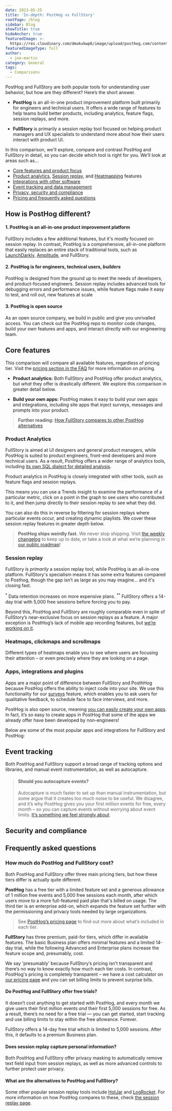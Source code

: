 ```yaml
---
date: 2023-05-25
title: 'In-depth: PostHog vs FullStory'
rootPage: /blog
sidebar: Blog
showTitle: true
hideAnchor: true
featuredImage: >-
  https://res.cloudinary.com/dmukukwp6/image/upload/posthog.com/contents/images/blog/posthog-vs-fullstory/posthog-vs-fullstory.jpg
featuredImageType: full
author:
  - joe-martin
category: General
tags:
  - Comparisons
---
```



PostHog and FullStory are both popular tools for understanding user behavior, but how are they different? Here’s the short answer.

- **PostHog** is an all-in-one product improvement platform built primarily for engineers and technical users. It offers a wide range of features to help teams build better products, including analytics, feature flags, session replays, and more.

- **FullStory** is primarily a session replay tool focused on helping product managers and UX specialists to understand more about how their users interact with product UI. 

In this comparison, we'll explore, compare and contrast PostHog and FullStory in detail, so you can decide which tool is right for you. We’ll look at areas such as...

- [Core features and product focus](#core-feature-comparison)
- [Product analytics](#product-analytics), [Session replay](#session-replays), and [Heatmapping](#heatmaps-clickmaps-and-scrollmaps) features
- [Integrations with other software](#apps-integrations-and-plugins)
- [Event tracking and data management](#event-tracking)
- [Privacy, security and compliance](#security-and-compliance) 
- [Pricing and frequently asked questions](#frequently-asked-questions)

## How is PostHog different?

#### 1. PostHog is an all-in-one product improvement platform
FullStory includes a few additional features, but it's mostly focused on session replay. In contrast, PostHog is a comprehensive, all-in-one platform that easily replaces an entire stack of traditional tools, such as [LaunchDarkly](/blog/posthog-vs-launchdarkly), [Amplitude](/blog/posthog-vs-amplitude), and FullStory.  

#### 2. PostHog is for engineers, technical users, _builders_
PostHog is designed from the ground up to meet the needs of developers, and product-focused engineers. Session replay includes advanced tools for debugging errors and performance issues, while feature flags make it easy to test, and roll out, new features at scale 

#### 3. PostHog is open source
As an open source company, we build in public and give you unrivalled access. You can check out the PostHog repo to monitor code changes, build your own features and apps, and interact directly with our engineering team.

## Core features

This comparison will compare all available features, regardless of pricing tier. Visit the [pricing section in the FAQ](#how-much-do-posthog-and-fullstory-cost) for more information on pricing.

<ComparisonTable column1="PostHog" column2="FullStory">
  <ComparisonRow column1={true} column2={true} feature="Product analytics" description="Track events and conversion; analyze user behavior" />
  <ComparisonRow column1={true} column2={false} feature="Web analytics" description="Simple dashboard of aggregate traffic, sources, campaigns, and session metrics" />
  <ComparisonRow column1={true} column2={true} feature="Session replays" description="Watch real users use your product; debug behaviour" />
  <ComparisonRow column1={true} column2={false} feature="Feature flags" description="Roll out features safely; toggle features for cohorts or individuals" />
  <ComparisonRow column1={true} column2={false} feature="User surveys" description="Ask users for qualitative feedback and gather responses" />
  <ComparisonRow column1={true} column2={false} feature="A/B testing" description="Test changes and analyze impact" />
  <ComparisonRow column1={true} column2={false} feature="In-app prompts and messages" description="Send messages to users in your app" />
  <ComparisonRow column1={true} column2={true} feature="Apps/Integrations" description="Push and pull data to other destinations" />
  <ComparisonRow column1={true} column2={false} feature="Open source" description="Build your own apps and contribute code" />
</ComparisonTable>

- **Product analytics:** Both FullStory and PostHog offer product analytics, but _what_ they offer is drastically different. We explore this comparison in greater detail below. 

- **Build your own apps:** PostHog makes it easy to build your own apps and integrations, including site apps that inject surveys, messages and prompts into your product.

> **Further reading:** [How FullStory compares to other PostHog alternatives](/blog/posthog-alternatives)

### Product Analytics

FullStory is aimed at UI designers and general product managers, while PostHog is suited to product engineers, front-end developers and more technical users. As a result, PostHog offers a wider range of analytics tools, including [its own SQL dialect for detailed analysis](/docs/sql).

<ComparisonTable column1="PostHog" column2="FullStory">
  <ComparisonRow column1={true} column2={true} feature="Event tracking" description="Log page views, clicks and other custom events." />
  <ComparisonRow column1={true} column2={true} feature="Trends" description="Track your data over time and visualize in charts." />
  <ComparisonRow column1={true} column2={true} feature="Funnels" description="Visualize conversion rates and drop-offs." />
  <ComparisonRow column1={true} column2={true} feature="Dashboards" description="Display a collection of insights and trends." />
  <ComparisonRow column1={true} column2={false} feature="Correlation analysis" description="Automatically highlight factors affecting funnel conversion rates." />
  <ComparisonRow column1={true} column2={false} feature="Group analytics" description="Group events by users in the same company, project, or any other attribute." />
  <ComparisonRow column1={true} column2={false} feature="Lifecycle insights" description="Break down events from new, returning, resurrecting, and dormant users." />
  <ComparisonRow column1={true} column2={true} feature="Retention insights" description="Understand churn with returning user actions." />
  <ComparisonRow column1={true} column2={false} feature="Stickiness insights" description="See how many times users perform an event in a period of time." />
  <ComparisonRow column1={true} column2={true} feature="Path insights" description="Inspect how users journey through your product." />
</ComparisonTable>

Product analytics in PostHog is closely integrated with other tools, such as feature flags and session replays. 

This means you can use a Trends insight to examine the performance of a particular metric, click on a point in the graph to see users who contributed to it, and then jump directly to their session replay to see what they did.

You can also do this in reverse by filtering for session replays where particular events occur, and creating dynamic playlists. We cover these session replay features in greater depth below. 

> **PostHog ships weirdly fast.** We never stop shipping. Visit [the weekly changelog](/changelog/2023) to keep up to date, or take a look at what we’re planning in [our public roadmap](/roadmap)!

### Session replay

FullStory is _primarily_ a session replay tool, while PostHog is an all-in-one platform. FullStory's specialism means it has some extra features compared to Posthog, though the gap isn’t as large as you may imagine... and it's closing fast.

<ComparisonTable column1="PostHog" column2="FullStory">
  <ComparisonRow column1={true} column2={true} feature="iOS app replays" description="Record user sessions in iOS apps." />
  <ComparisonRow column1={true} column2={true} feature="Android app replays" description="Record user sessions in Android apps" />
  <ComparisonRow column1={true} column2={true} feature="Web app replays" description="Capture replays from single-page apps" />
  <ComparisonRow column1={true} column2={true} feature="Privacy masking" description="Avoid capturing user data" />
  <ComparisonRow column1={true} column2={true} feature="Conditional capturing" description="Only capture the sessions you want" />
  <ComparisonRow column1={true} column2={true} feature="Performance monitoring" description="Monitor network activity and performance." />
  <ComparisonRow column1={true} column2={false} feature="Custom playlists" description="Create playlists of related replays" />
  <ComparisonRow column1={true} column2={true} feature="Share replays" description="Generate timestamped short links for sharing" />
  <ComparisonRow column1={true} column2={true} feature="Add notes to replays" description="Add notes to a timebar when sharing" />
  <ComparisonRow column1={true} column2={false} feature="DOM explorer" description="Explore an interactive snapshot of replays" />
  <ComparisonRow column1={true} column2={true} feature="Export replays" description="Save replay files offline for storage." />
  <ComparisonRow column1="Up to 3 months" column2="1 month*" feature="Data retention" description="" />
  <ComparisonRow column1="5,000 sessions every month" column2="No free allowance**" feature="Free replay allowance" />
</ComparisonTable>

<sup>*</sup> Data retention increases on more expensive plans.
<sup>**</sup> FullStory offers a 14-day trial with 5,000 free sessions before forcing you to pay.

Beyond this, PostHog and FullStory are roughly comparable even in spite of FullStory’s near-exclusive focus on session replays as a feature. A major exception is PostHog’s lack of mobile app recording features, but [we’re working on it](/roadmap).

### Heatmaps, clickmaps and scrollmaps
Different types of heatmaps enable you to see where users are focusing their attention – or even precisely where they are looking on a page.

<ComparisonTable column1="PostHog" column2="FullStory">
  <ComparisonRow column1={true} column2={true} feature="Clickmaps" description="Visualize where users click on a page" />
  <ComparisonRow column1={true} column2={true} feature="Scrollmaps" description="Check where users scroll to" />
  <ComparisonRow column1={true} column2={true} feature="Movement maps" description="Visualize mouse movements" />
</ComparisonTable>

### Apps, integrations and plugins
Apps are a major point of difference between FullStory and PosthHog because PostHog offers the ability to inject code into your site. We use this functionality for our [surveys](/docs/surveys/manual) feature, which enables you to ask users for qualitative feedback, to schedule face to face interviews, and more.

PostHog is also open source, meaning [you can easily create your own apps](/tutorials/build-your-own-posthog-app). In fact, it’s so easy to create apps in PostHog that some of the apps we already offer have been developed by non-engineers! 

Below are some of the most popular apps and integrations for FullStory and PostHog:

<ComparisonTable column1="PostHog" column2="FullStory">
  <ComparisonRow column1={true} column2={false} feature="Hubspot" description="Sync event and person data" />
  <ComparisonRow column1={true} column2={true} feature="Salesforce" description="Sync event and person data" />
  <ComparisonRow column1={true} column2={false} feature="Zapier" description="Export events for use in Zaps" />
  <ComparisonRow column1={true} column2={false} feature="Stripe" description="Sync customer and invoice data" />
  <ComparisonRow column1={true} column2={true} feature="Intercom" description="Extract and load data to external platforms" />
  <ComparisonRow column1={true} column2={false} feature="Customer.io" description="Sync data between platforms" />
  <ComparisonRow column1={true} column2={false} feature="Sentry" description="Ingest Sentry errors for analysis" />
  <ComparisonRow column1={true} column2={true} feature="Segment" description="Ingest events from Segment" />
  <ComparisonRow column1={true} column2={false} feature="Amazon Redshift" description="Export data to Redshift" />
  <ComparisonRow column1={true} column2={false} feature="Amazon S3" description="Export data to a S3 bucket" />
  <ComparisonRow column1={true} column2={false} feature="Azure Blob Storage" description="Export data to Microsoft Azure" />
  <ComparisonRow column1={true} column2={true} feature="Google Cloud Storage" description="Export data to GCS" />
  <ComparisonRow column1={true} column2={true} feature="Snowflake" description="Export data to Snowflake database" />
  <ComparisonRow column1={true} column2={true} feature="BigQuery" description="Export data to Google BigQuery for analysis" />
  <ComparisonRow column1={true} column2={true} feature="Rudderstack" description="Sync event and person data" />
</ComparisonTable>

## Event tracking

Both PostHog and FullStory support a broad range of tracking options and libraries, and manual event instrumentation, as well as autocapture.

<ComparisonTable column1="PostHog" column2="FullStory">
  <ComparisonRow column1={true} column2={true} feature="Autocapture" description="Automatically track events without instrumentation" />
  <ComparisonRow column1={true} column2={true} feature="Combined events" description="Track related events as a single trackable action or behavior" />
  <ComparisonRow column1={true} column2={true} feature="Reverse proxy available" description="Send events from your own domain to capture more data" />
  <ComparisonRow column1={true} column2={true} feature="Cross-domain tracking" description="Track users across domains and sub-domains" />
  <ComparisonRow column1={true} column2={true} feature="Server-side tracking" description="Send events from your server" />
  <ComparisonRow column1={true} column2={true} feature="Capture APi" description="Send events through an API" />
</ComparisonTable>

> #### Should you autocapture events?
>
> Autocapture is much faster to set up than manual instrumentation, but some argue that it creates too much noise to be useful. We disagree, and it’s why PostHog gives you your first million events for free, every month – so you can capture events without worrying about event limits. [It’s something we feel strongly about](/blog/is-autocapture-still-bad).

## Security and compliance

<ComparisonTable column1="PostHog" column2="FullStory">
  <ComparisonRow column1={true} column2={true} feature="GDPR-ready" />
  <ComparisonRow column1={true} column2={true} feature="HIPAA-ready" />
  <ComparisonRow column1={true} column2={true} feature="Data anonymization" />
  <ComparisonRow column1={true} column2={false} feature="Cookieless tracking option" />
  <ComparisonRow column1={true} column2={true} feature="SOC 2 certified" />
  <ComparisonRow column1={true} column2={true} feature="SAML/SSO available" />
  <ComparisonRow column1={true} column2={true} feature="2FA available" />
</ComparisonTable>

## Frequently asked questions

### How much do PostHog and FullStory cost?
Both PostHog and FullStory offer three main pricing tiers, but how these tiers differ is actually quite different. 

**PostHog** has a free tier with a limited feature set and a generous allowance of 1 million free events and 5,000 free sessions each month, after which users move to a more full-featured paid plan that's billed on usage. The third tier is an enterprise add-on, which expands the feature set further with the permissioning and privacy tools needed by large organizations.

>  See [PostHog’s pricing page](/pricing) to find out more about what’s included in each tier.

**FullStory** has three premium, paid-for tiers, which differ in available features. The basic Business plan offers minimal features and a limited 14-day trial, while the following Advanced and Enterprise plans increase the feature scope and, presumably, cost. 

We say 'presumably' because FullStory’s pricing isn’t transparent and there’s no way to know exactly how much each tier costs. In contrast, PostHog's pricing is completely transparent – we have a cost calculator on [our pricing page](/pricing) and you can set billing limits to prevent surprise bills.

#### Do PostHog and FullStory offer free trials?

It doesn’t cost anything to get started with PostHog, and every month we give users their first million events _and_ their first 5,000 sessions for free. As a result, there’s no need for a free trial — you can get started, start tracking and use billing limits to stay within the free allowance. Forever. 

FullStory offers a 14-day free trial which is limited to 5,000 sessions. After this, it defaults to a premium Business plan. 

#### Does session replay capture personal information?

Both PostHog and FullStory offer privacy masking to automatically remove text field input from session replays, as well as more advanced controls to further protect user privacy. 

#### What are the alternatives to PostHog and FullStory?

Some other popular session replay tools include [HotJar](/blog/posthog-vs-hotjar) and [LogRocket](/blog/posthog-vs-logrocket). For more information on how PostHog compares to these, check [the session replay page](/session-replay).

